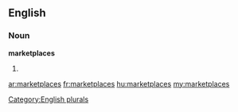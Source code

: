 ==English==

===Noun===
'''marketplaces'''

# {{plural of|[[marketplace]]}}

[[Category:English plurals]]

[[ar:marketplaces]]
[[fr:marketplaces]]
[[hu:marketplaces]]
[[my:marketplaces]]
